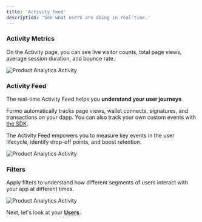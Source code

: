 ```yaml
---
title: 'Activity feed'
description: 'See what users are doing in real-time.'
---
```


### Activity Metrics

On the Activity page, you can see live visitor counts, total page views, average session duration, and bounce rate.

<Frame caption="Track your page views, average session time, and bounce rate.">
	<img src="/images/dapp-analytics-activity-0.png" alt="Product Analytics Activity" />
</Frame>

### Activity Feed

The real-time Activity Feed helps you **understand your user journeys**. 

Formo automatically tracks page views, wallet connects, signatures, and transactions on your dapp. 
You can also track your own custom events with <a href="/install">the SDK</a>.

The Activity Feed empowers you to measure key events in the user lifecycle, identify drop-off points, and boost retention.

<Frame caption="The activity feed shows you what users are doing in real-time.">
	<img src="/images/dapp-analytics-activity-1.png" alt="Product Analytics Activity" />
</Frame>

### Filters

Apply filters to understand how different segments of users interact with your app at different times.

<Frame caption="Filter and search data at different points in time, from last week to last year.">
	<img src="/images/dapp-analytics-activity-2.png" alt="Product Analytics Activity" />
</Frame>

Next, let's look at your <a href="/features/wallet-intelligence/users">**Users**</a>.